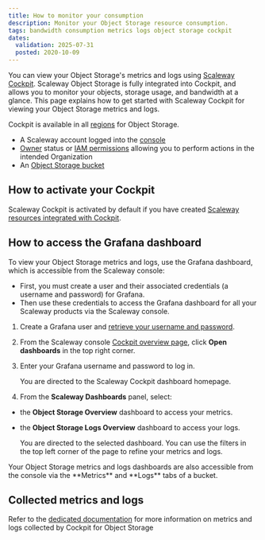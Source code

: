 ```yaml
---
title: How to monitor your consumption
description: Monitor your Object Storage resource consumption.
tags: bandwidth consumption metrics logs object storage cockpit
dates:
  validation: 2025-07-31
  posted: 2020-10-09
---
```



You can view your Object Storage's metrics and logs using [Scaleway Cockpit](/cockpit/quickstart/). Scaleway Object Storage is fully integrated into Cockpit, and allows you to monitor your objects, storage usage, and bandwidth at a glance. This page explains how to get started with Scaleway Cockpit for viewing your Object Storage metrics and logs.

Cockpit is available in all [regions](/object-storage/concepts/#region-and-availability-zone) for Object Storage.

<Requirements />

- A Scaleway account logged into the [console](https://console.scaleway.com)
- [Owner](/iam/concepts/#owner) status or [IAM permissions](/iam/concepts/#permission) allowing you to perform actions in the intended Organization
- An [Object Storage bucket](/object-storage/how-to/create-a-bucket/)

## How to activate your Cockpit

Scaleway Cockpit is activated by default if you have created [Scaleway resources integrated with Cockpit](/cockpit/reference-content/cockpit-limitations/#product-integration-into-cockpit).

## How to access the Grafana dashboard

To view your Object Storage metrics and logs, use the Grafana dashboard, which is accessible from the Scaleway console:
  - First, you must create a user and their associated credentials (a username and password) for Grafana.
  - Then use these credentials to access the Grafana dashboard for all your Scaleway products via the Scaleway console.

1. Create a Grafana user and [retrieve your username and password](/cockpit/how-to/retrieve-grafana-credentials/).

2. From the Scaleway console [Cockpit overview page](https://console.scaleway.com/cockpit/overview), click **Open dashboards** in the top right corner.

3. Enter your Grafana username and password to log in.

    You are directed to the Scaleway Cockpit dashboard homepage.

4. From the **Scaleway Dashboards** panel, select:
  - the **Object Storage Overview** dashboard to access your metrics.
  - the **Object Storage Logs Overview** dashboard to access your logs.

    You are directed to the selected dashboard. You can use the filters in the top left corner of the page to refine your metrics and logs.

<Message type="note">
  Your Object Storage metrics and logs dashboards are also accessible from the console via the **Metrics** and **Logs** tabs of a bucket.
</Message>

## Collected metrics and logs

Refer to the [dedicated documentation](/object-storage/reference-content/logs-metrics-collection-cockpit/) for more information on metrics and logs collected by Cockpit for Object Storage

